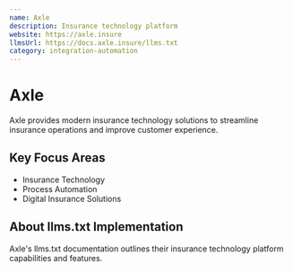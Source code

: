 ```yaml
---
name: Axle
description: Insurance technology platform
website: https://axle.insure
llmsUrl: https://docs.axle.insure/llms.txt
category: integration-automation
---
```


# Axle

Axle provides modern insurance technology solutions to streamline insurance operations and improve customer experience.

## Key Focus Areas

- Insurance Technology
- Process Automation
- Digital Insurance Solutions

## About llms.txt Implementation

Axle's llms.txt documentation outlines their insurance technology platform capabilities and features.
